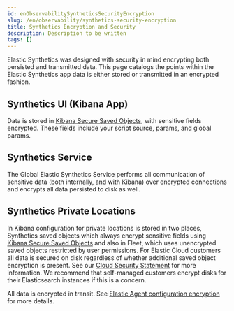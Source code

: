```yaml
---
id: enObservabilitySyntheticsSecurityEncryption
slug: /en/observability/synthetics-security-encryption
title: Synthetics Encryption and Security
description: Description to be written
tags: []
---
```


<div id="synthetics-security-encryption"></div>

Elastic Synthetics was designed with security in mind encrypting both persisted and transmitted data.
This page catalogs the points within the Elastic Synthetics app data is either stored or transmitted in an encrypted fashion.

<div id="synthetics_ui_(kibana_app)"></div>

## Synthetics UI (Kibana App)

Data is stored in [Kibana Secure Saved Objects](((kibana-ref))/xpack-security-secure-saved-objects.html), 
with sensitive fields encrypted. These fields include your script source, params, and global params.

<div id="synthetics_service"></div>

## Synthetics Service

The Global Elastic Synthetics Service performs all communication of sensitive data (both internally, and with Kibana) over encrypted connections
and encrypts all data persisted to disk as well.

<div id="synthetics_private_locations"></div>

## Synthetics Private Locations

In Kibana configuration for private locations is stored in two places, Synthetics saved objects which always encrypt sensitive fields using [Kibana Secure Saved Objects](((kibana-ref))/xpack-security-secure-saved-objects.html) and also in Fleet, which uses unencrypted saved objects restricted by user permissions. For Elastic Cloud customers all data is secured on disk regardless of whether additional saved object encryption is present. See our [Cloud Security Statement](https://www.elastic.co/cloud/security) for more information. We recommend that self-managed customers encrypt disks for their Elasticsearch instances if this is a concern.

All data is encrypted in transit. See [Elastic Agent configuration encryption](((fleet-guide))/_elastic_agent_configuration_encryption.html) for more details.

